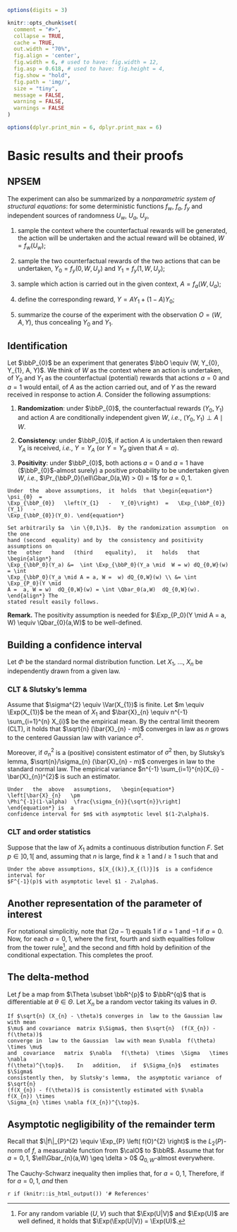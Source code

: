 ```r
options(digits = 3)

knitr::opts_chunk$set(
  comment = "#>",
  collapse = TRUE,
  cache = TRUE,
  out.width = "70%",
  fig.align = 'center',
  fig.width = 6, # used to have: fig.width = 12,
  fig.asp = 0.618, # used to have: fig.height = 4, 
  fig.show = "hold",
  fig.path = 'img/',
  size = "tiny",
  message = FALSE,
  warning = FALSE,
  warnings = FALSE
)

options(dplyr.print_min = 6, dplyr.print_max = 6)
```
# Basic results and their proofs {#proofs}

## NPSEM {#npsem}

The experiment can also be summarized by a *nonparametric system of structural
equations*:  for   some  deterministic  functions  $f_w$,   $f_a$,  $f_y$  and
independent sources of randomness $U_w$, $U_a$, $U_y$,

1. sample the context where the  counterfactual rewards will be generated, the
action  will be  undertaken  and the  actual  reward will  be  obtained, $W  =
f_{w}(U_w)$;

2.  sample the  two counterfactual  rewards  of the  two actions  that can  be
undertaken, $Y_{0} = f_{y}(0, W, U_y)$ and $Y_{1} = f_{y}(1, W, U_y)$;

3. sample  which action is carried  out in the  given context, $A =  f_{a} (W,
U_a)$;

4.  define the corresponding reward, $Y = A Y_{1} + (1-A) Y_{0}$; 

5. summarize  the course of  the experiment with the  observation $O =  (W, A,
Y)$, thus concealing $Y_{0}$ and $Y_{1}$.

## Identification {#identification}

Let $\bbP_{0}$ be an experiment that  generates $\bbO \equiv (W, Y_{0}, Y_{1},
A, Y)$.   We think of  $W$ as  the context where  an action is  undertaken, of
$Y_{0}$ and  $Y_{1}$ as  the counterfactual  (potential) rewards  that actions
$a=0$ and $a=1$ would entail, of $A$ as  the action carried out, and of $Y$ as
the  reward  received  in  response  to action  $A$.  Consider  the  following
assumptions:

1. **Randomization**:   under   $\bbP_{0}$,  the   counterfactual   rewards
   $(Y_0,Y_1)$ and action $A$ are conditionally independent given $W$, *i.e.*,
   $(Y_0,Y_1) \perp A \mid W$.

1. **Consistency**: under $\bbP_{0}$, if action $A$ is undertaken then reward
  $Y_{A}$ is received, *i.e.*, $Y = Y_{A}$ (or $Y=Y_{a}$ given that $A=a$).

1. **Positivity**:  under $\bbP_{0}$,  both actions  $a=0$ and  $a=1$ have
   ($\bbP_{0}$-almost surely)  a positive  probability to be  undertaken given
   $W$, *i.e.*, $\Pr_{\bbP_0}(\ell\Gbar_0(a,W) > 0) = 1$ for $a=0,1$.



```proposition
Under  the  above assumptions,  it  holds  that \begin{equation*}  \psi_{0}  =
\Exp_{\bbP_{0}}   \left(Y_{1}   -   Y_{0}\right)  =   \Exp_{\bbP_{0}}(Y_1)   -
\Exp_{\bbP_{0}}(Y_0). \end{equation*}
```	

```proof
Set arbitrarily $a  \in \{0,1\}$.  By the randomization assumption  on the one
hand (second  equality) and by  the consistency and positivity  assumptions on
the   other   hand   (third    equality),   it   holds   that   \begin{align*}
\Exp_{\bbP_0}(Y_a) &=  \int \Exp_{\bbP_0}(Y_a \mid  W = w) dQ_{0,W}(w)  = \int
\Exp_{\bbP_0}(Y_a \mid A = a, W =  w) dQ_{0,W}(w) \\ &= \int \Exp_{P_0}(Y \mid
A =  a, W = w)  dQ_{0,W}(w) = \int \Qbar_0(a,W)  dQ_{0,W}(w). \end{align*} The
stated result easily follows.
```

**Remark.** The positivity assumption is needed  for $\Exp_{P_0}(Y \mid A = a,
W) \equiv \Qbar_{0}(a,W)$ to be well-defined.

## Building a confidence interval {#confidence-interval}

Let  $\Phi$  be  the  standard  normal  distribution  function.  Let  $X_{1}$,
$\ldots$, $X_{n}$ be independently drawn from a given law.

### CLT & Slutsky's lemma {#clt}

Assume  that  $\sigma^{2}  \equiv  \Var(X_{1})$  is  finite.   Let  $m  \equiv
\Exp(X_{1})$  be   the  mean  of   $X_{1}$  and  $\bar{X}_{n}   \equiv  n^{-1}
\sum_{i=1}^{n} X_{i}$  be the  empirical mean.  By  the central  limit theorem
(CLT), it  holds that  $\sqrt{n} (\bar{X}_{n}  - m)$ converges  in law  as $n$
grows to the centered Gaussian law with variance $\sigma^{2}$.

Moreover,  if  $\sigma_{n}^{2}$  is   a  (positive)  consistent  estimator  of
$\sigma^{2}$ then, by Slutsky's lemma, $\sqrt{n}/\sigma_{n} (\bar{X}_{n} - m)$
converges in law  to the standard normal law.  The  empirical variance $n^{-1}
\sum_{i=1}^{n}(X_{i} - \bar{X}_{n})^{2}$ is such an estimator. 

```proposition
Under   the  above   assumptions,   \begin{equation*}  \left[\bar{X}_{n}   \pm
\Phi^{-1}(1-\alpha)  \frac{\sigma_{n}}{\sqrt{n}}\right]  \end{equation*} is  a
confidence interval for $m$ with asymptotic level $(1-2\alpha)$.
```
    
### CLT and order statistics {#order}

Suppose  that the  law of  $X_{1}$ admits  a continuous  distribution function
$F$. Set $p \in ]0,1[$ and, assuming that  $n$ is large, find $k\geq 1$ and $l
\geq   1$    such   that    \begin{equation*}   \frac{k}{n}   \approx    p   -
\Phi^{-1}(1-\alpha)      \sqrt{\frac{p(1-p)}{n}}      \end{equation*}      and
\begin{equation*}    \frac{l}{n}     \approx    p     +    \Phi^{-1}(1-\alpha)
\sqrt{\frac{p(1-p)}{n}}.  \end{equation*} 

```proposition
Under the above assumptions, $[X_{(k)},X_{(l)}]$  is a confidence interval for
$F^{-1}(p)$ with asymptotic level $1 - 2\alpha$.
```	

## Another representation of the parameter of interest {#another-rep}

For notational simplicitiy,  note that $(2a-1)$ equals 1 if  $a=1$ and $-1$ if
$a=0$.      Now,      for     each      $a     =      0,1$,     \begin{align*}
\Exp_{P_{0}}\left(\frac{\one\{A    =    a\}Y}{\ell\Gbar_{0}(a,W)}\right)    &=
\Exp_{P_{0}}\left(\Exp_{P_{0}}\left(\frac{\one\{A  = a\}Y}{\ell\Gbar_{0}(a,W)}
\middle|  A,  W  \right)   \right)  \\  &=  \Exp_{P_{0}}\left(\frac{\one\{A  =
a\}}{\ell\Gbar_{0}(a,W)}      \Qbar_{0}(A,      W)     \right)      \\      &=
\Exp_{P_{0}}\left(\frac{\one\{A   =    a\}}{\ell\Gbar_{0}(a,W)}   \Qbar_{0}(a,
W)\right)    \\    &=   \Exp_{P_{0}}\left(\Exp_{P_{0}}\left(\frac{\one\{A    =
a\}}{\ell\Gbar_{0}(a,W)}  \Qbar_{0}(a, W)  \middle|  W \right)  \right) \\&  =
\Exp_{P_{0}}\left(\frac{\ell\Gbar_{0}(a,W)}{\ell\Gbar_{0}(a,W)}   \Qbar_{0}(a,
W)  \middle| W  \right) \\&  =  \Exp_{P_{0}} \left(  \Qbar_{0}(a, W)  \right),
\end{align*}  where the  first, fourth  and sixth  equalities follow  from the
tower  rule^[For  any  random  variable  $(U,V)$  such  that  $\Exp(U|V)$  and
$\Exp(U)$ are well  defined, it holds that $\Exp(\Exp(U|V))  = \Exp(U)$.], and
the second and fifth hold by  definition of the conditional expectation.  This
completes the proof.

## The delta-method {#prop-delta-method}

Let  $f$  be a  map  from  $\Theta \subset  \bbR^{p}$  to  $\bbR^{q}$ that  is
differentiable at $\theta\in \Theta$. Let $X_{n}$ be a random vector taking its
values in $\Theta$.

```proposition
If $\sqrt{n} (X_{n} - \theta)$ converges in  law to the Gaussian law with mean
$\mu$ and covariance  matrix $\Sigma$, then $\sqrt{n}  (f(X_{n}) - f(\theta))$
converge in  law to the Gaussian  law with mean $\nabla  f(\theta) \times \mu$
and  covariance   matrix  $\nabla   f(\theta)  \times  \Sigma   \times  \nabla
f(\theta)^{\top}$.    In   addition,   if  $\Sigma_{n}$   estimates   $\Sigma$
consistently then,  by Slutsky's lemma,  the asymptotic variance  of $\sqrt{n}
(f(X_{n}) - f(\theta))$ is consistently estimated with $\nabla f(X_{n}) \times
\Sigma_{n} \times \nabla f(X_{n})^{\top}$.
```


## Asymptotic negligibility of the remainder term {#asymp-neglig-remain}

Recall that  $\|f\|_{P}^{2} \equiv  \Exp_{P} \left(  f(O)^{2} \right)$  is the
$L_2(P)$-norm of  $f$, a measurable  function from $\calO$ to  $\bbR$.  Assume
that  for $a=  0,1$,  $\ell\Gbar_{n}(a,W) \geq  \delta  > 0$  $Q_{0,W}$-almost
everywhere.

The   Cauchy-Schwarz  inequality   then   implies  that,   for   $a  =   0,1$,
\begin{equation*}\Rem_{P_0}(\hat{P}_n)   \le   \frac{2}{\delta}   \max_{a=0,1}
\left(  \|\Qbar_n   (a,\cdot)  -  \Qbar_0  (a,\cdot)\|_{P_0}   \right)  \times
\|\Gbar_n  -   \Gbar_0\|_{P_0}.\end{equation*}  Therefore,  if   for  $a=0,1$,
\begin{equation*}\|\Qbar_n(a,\cdot)      -     \Qbar_0(a,\cdot)\|_{P_0}      =
o_{P_0}(n^{-1/4})\end{equation*}     *and*    \begin{equation*}\|\Gbar_n     -
\Gbar_0\|_{P_0}        =         o_{P_0}(n^{-1/4}),\end{equation*}        then
\begin{equation*}\Rem_{P_0}(\hat{P}_n) = o_{P_0}(n^{-1/2}).\end{equation*}



`r if (knitr::is_html_output()) '# References'`
   
   

